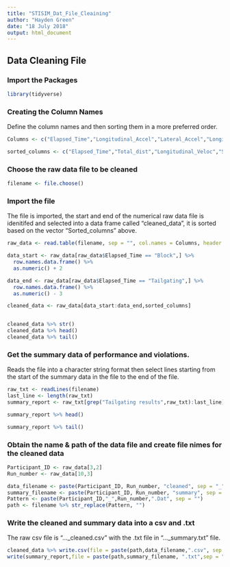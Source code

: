 ```yaml
---
title: "STISIM_Dat_File_Cleaining"
author: "Hayden Green"
date: "18 July 2018"
output: html_document
---
```


## Data Cleaning File
### Import the Packages 

```r
library(tidyverse)
```

### Creating the Column Names
Define the column names and then sorting them in a more preferred order.

```r
Columns <- c("Elapsed_Time","Longitudinal_Accel","Lateral_Accel","Longitudinal_Veloc","Lateral_Veloc","Total_dist","Lateral_Lane_Pos","Vehic_curve","Road_Curve","Steering_angle","Throttle_input","Brake_input","Crashes_comp","Marker","Speed","Steering_count","Throttle_count","Brake_Count","System_Time","RT","Trigger_Number","Speed_Limit","Left_indicator","Right_Indicator", "Driving_Tickets")

sorted_columns <- c("Elapsed_Time","Total_dist","Longitudinal_Veloc","Speed","Longitudinal_Accel", "Lateral_Lane_Pos", "Lateral_Veloc", "Lateral_Accel", "Throttle_input", "Brake_input", "Steering_angle","Throttle_count", "Brake_Count", "Steering_count", "Left_indicator", "Right_Indicator","Vehic_curve","Road_Curve", "Speed_Limit","Driving_Tickets", "Trigger_Number", "Crashes_comp", "Marker", "RT","System_Time")
```

### Choose the raw data file to be cleaned

```r
filename <- file.choose()
```

### Import the file
The file is imported, the start and end of the numerical raw data file is idenitifed and selected into a data frame called "cleaned_data", it is sorted based on the vector "Sorted_columns" above.

```r
raw_data <- read.table(filename, sep = "", col.names = Columns, header = FALSE, fill = TRUE, blank.lines.skip = FALSE, stringsAsFactors = FALSE)

data_start <- raw_data[raw_data$Elapsed_Time == "Block",] %>% 
  row.names.data.frame() %>% 
  as.numeric() + 2

data_end <- raw_data[raw_data$Elapsed_Time == "Tailgating",] %>% 
  row.names.data.frame() %>% 
  as.numeric() - 3

cleaned_data <- raw_data[data_start:data_end,sorted_columns]


cleaned_data %>% str()
cleaned_data %>% head()
cleaned_data %>% tail()
```

### Get the summary data of performance and violations.
Reads the file into a character string format then select lines starting from the start of the summary data in the file to the end of the file. 

```r
raw_txt <- readLines(filename)
last_line <- length(raw_txt)
summary_report <- raw_txt[grep("Tailgating results",raw_txt):last_line]

summary_report %>% head()

summary_report %>% tail()
```

### Obtain the name & path of the data file and create file nimes for the cleaned data

```r
Participant_ID <- raw_data[3,2]
Run_number <- raw_data[10,3]

data_filename <- paste(Participant_ID, Run_number, "cleaned", sep = "_")
summary_filename <- paste(Participant_ID, Run_number, "summary", sep = "_")
Pattern <- paste(Participant_ID,"_",Run_number,".Dat", sep = "")
path <- filename %>% str_replace(Pattern, "")
```

### Write the cleaned and summary data into a csv and .txt 
The raw csv file is "..._cleaned.csv" with the .txt file in "..._summary.txt" file.

```r
cleaned_data %>% write.csv(file = paste(path,data_filename,".csv", sep = ""), row.names = FALSE)
write(summary_report,file = paste(path,summary_filename, ".txt",sep = ""))
```
